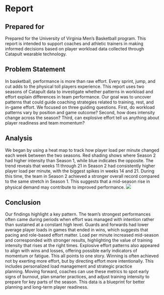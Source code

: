 # Report
## Prepared for
Prepared for the University of Virginia Men's Basketball program. This report is intended to support coaches and athletic trainers in making informed decisions based on player workload data collected through Catapult wearable technology.

## Problem Statement
In basketball, performance is more than raw effort. Every sprint, jump, and cut adds to the physical toll players experience. This report uses two seasons of Catapult data to investigate whether patterns in workload and effort explain differences in team performance. Our goal was to uncover patterns that could guide coaching strategies related to training, rest, and in-game effort.
We focused on three guiding questions. First, do workload patterns vary by position and game outcome? Second, how does intensity change across the season? Third, can explosive effort tell us anything about player readiness and team momentum?

## Analysis
We began by using a heat map to track how player load per minute changed each week between the two seasons. Red shading shows where Season 2 had higher intensity than Season 1, while blue indicates the opposite. The trend reveals that weeks 11 through 21 in Season 2 had consistently higher player load per minute, with the biggest spikes in weeks 14 and 21. During this time, the team in Season 2 achieved a stronger overall record compared to the same stretch in Season 1.  This suggests that a mid-season rise in physical demand may contribute to improved performance.
![](graph1.png)

## Conclusion
Our findings highlight a key pattern. The team's strongest performances often came during periods when effort was managed with intention rather than sustained at a constant high level.
Guards and forwards had lower average player loads in games that ended in wins, which suggests that pacing and role-based effort matter. Load per minute increased mid-season and corresponded with stronger results, highlighting the value of training intensity that rises at the right times. Explosive effort patterns also appeared to align with wins and losses, offering possible early indicators of momentum or fatigue.
This all points to one story. Winning is often achieved not by exerting more effort, but by directing effort more intentionally. This includes personalized load management and strategic practice planning. Moving forward, coaches can use these metrics to spot early signs of burnout, plan smarter practices, and adjust training intensity to prepare for key parts of the season. This data is a blueprint for better planning and long-term player readiness.
